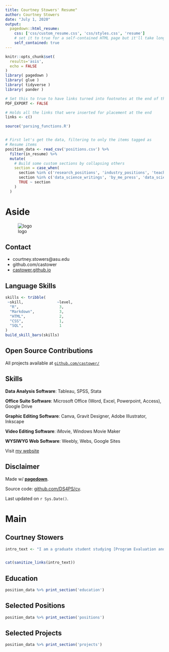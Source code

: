 ```yaml
---
title: Courtney Stowers' Resume"
author: Courtney Stowers
date: "July 1, 2020"
output:
  pagedown::html_resume:
    css: ['css/custom_resume.css', 'css/styles.css', 'resume']
    # set it to true for a self-contained HTML page but it'll take longer to render
    self_contained: true
---
```



```r
knitr::opts_chunk$set(
  results='asis', 
  echo = FALSE
)
library( pagedown )
library( glue )
library( tidyverse )
library( pander )

# Set this to true to have links turned into footnotes at the end of the document
PDF_EXPORT <- FALSE

# Holds all the links that were inserted for placement at the end
links <- c()

source('parsing_functions.R')


# First let's get the data, filtering to only the items tagged as
# Resume items
position_data <- read_csv('positions.csv') %>% 
  filter(in_resume) %>% 
  mutate(
    # Build some custom sections by collapsing others
    section = case_when(
      section %in% c('research_positions', 'industry_positions', 'teaching_positions') ~ 'positions', 
      section %in% c('data_science_writings', 'by_me_press', 'data_science_videos', 'data_science_projects') ~ 'projects',
      TRUE ~ section
    )
  ) 

```


Aside
================================================================================

![logo](clipartcharts.png)

Contact {#contact}
--------------------------------------------------------------------------------



- <i class="fa fa-envelope"></i>courtney.stowers@asu.edu
- <i class="fa fa-github"></i> github.com/castower
- <i class="fa fa-link"></i> [castower.github.io](https://castower.github.io/)



Language Skills {#skills}
--------------------------------------------------------------------------------


```r
skills <- tribble(
 ~skill,               ~level,
  "R",                  3,
  "Markdown",           3,
  "HTML",               2,
  "CSS",                1,
  "SQL",                1
)
build_skill_bars(skills)
```



Open Source Contributions {#open-source}
--------------------------------------------------------------------------------

All projects available at [`github.com/castower/`](https://github.com/castower)



Skills {#more-info}
--------------------------------------------------------------------------------

**Data Analysis Software**: Tableau, SPSS, Stata

**Office Suite Software**: Microsoft Office (Word, Excel, Powerpoint, Access), Google Drive 

**Graphic Editing Software**: Canva, Gravit Designer, Adobe Illustrator, Inkscape

**Video Editing Software**: iMovie, Windows Movie Maker

**WYSIWYG Web Software**: Weebly, Webs, Google Sites

Visit [my website](https://castower.github.io/)


Disclaimer {#disclaimer}
--------------------------------------------------------------------------------

Made w/ [**pagedown**](https://github.com/rstudio/pagedown). 

Source code: [github.com/DS4PS/cv](https://github.com/DS4PS/cv).

Last updated on `r Sys.Date()`.




Main
================================================================================

Courtney Stowers {#title}
--------------------------------------------------------------------------------

```r
intro_text <- "I am a graduate student studying [Program Evaluation and Data Analytics](https://ds4ps.org/ms-prog-eval-data-analytics/) at Arizona State University. Throughout the program, I have learned how to visualize and wrangle data related to a variety of public policy issues such as [community analytics and gentrification](https://rpubs.com/castower/sacneighborhoodchange), [child well-being](https://public.tableau.com/views/HED607HouseholdIncomeandChildWell-Being/Presentation?:display_count=y&:origin=viz_share_link) and [global inequality](https://castower.shinyapps.io/Code-Through-Project-Stowers/#section-introduction). I also worked on a team project to evaluate the [effectiveness of tax credit programs](https://r-class.github.io/cpp-528-spr-2020-group-02/). I am currently completing my final project on the feasibility of using open source data analysis tools to measure urban forests as a way to mitigate carbon emissions."


cat(sanitize_links(intro_text))
```



Education {data-icon=graduation-cap data-concise=true}
--------------------------------------------------------------------------------

```r
position_data %>% print_section('education')
```



Selected Positions {data-icon=suitcase}
--------------------------------------------------------------------------------

```r
position_data %>% print_section('positions')
```

Selected Projects {data-icon=chart-bar}
--------------------------------------------------------------------------------


```r
position_data %>% print_section('projects')
```


